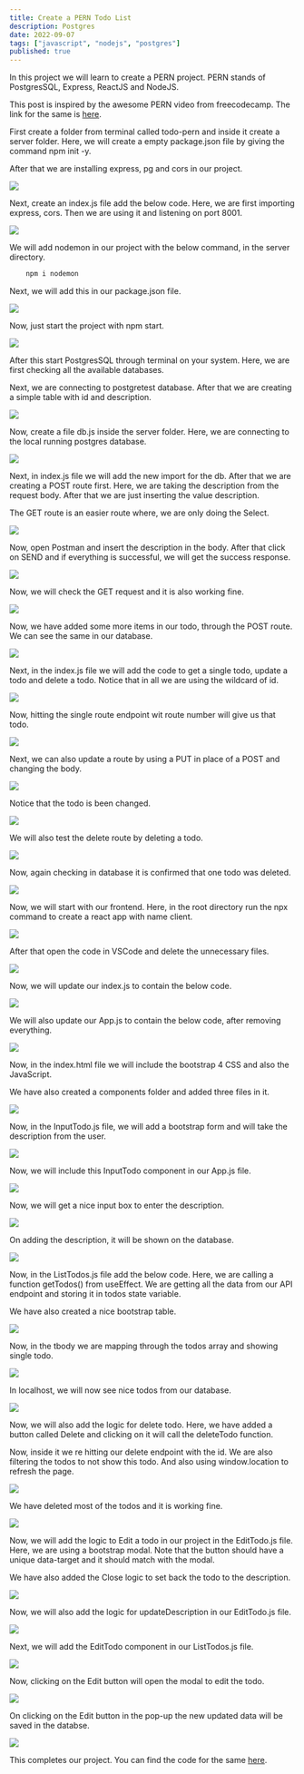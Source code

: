 ```yaml
---
title: Create a PERN Todo List
description: Postgres
date: 2022-09-07
tags: ["javascript", "nodejs", "postgres"]
published: true
---
```


In this project we will learn to create a PERN project. PERN stands of PostgresSQL, Express, ReactJS and NodeJS.

This post is inspired by the awesome PERN video from freecodecamp. The link for the same is [here](https://www.youtube.com/watch?v=ldYcgPKEZC8).

First create a folder from terminal called todo-pern and inside it create a server folder. Here, we will create a empty package.json file by giving the command npm init -y.

After that we are installing express, pg and cors in our project.

![](https://res.cloudinary.com/dxkxvfo2o/image/upload/v1750856862/22-Jun-25/pern-todo/1_e3tonp.webp)

Next, create an index.js file add the below code. Here, we are first importing express, cors. Then we are using it and listening on port 8001.

![](https://res.cloudinary.com/dxkxvfo2o/image/upload/v1750856860/22-Jun-25/pern-todo/2_xewpin.webp)

We will add nodemon in our project with the below command, in the server directory.

```js
    npm i nodemon
```

Next, we will add this in our package.json file.

![](https://res.cloudinary.com/dxkxvfo2o/image/upload/v1750856850/22-Jun-25/pern-todo/3_yyegnd.webp)

Now, just start the project with npm start.

![](https://res.cloudinary.com/dxkxvfo2o/image/upload/v1750856847/22-Jun-25/pern-todo/4_re4vf6.webp)

After this start PostgresSQL through terminal on your system. Here, we are first checking all the available databases.

Next, we are connecting to postgretest database. After that we are creating a simple table with id and description.

![](https://res.cloudinary.com/dxkxvfo2o/image/upload/v1750856844/22-Jun-25/pern-todo/5_jytpc3.webp)

Now, create a file db.js inside the server folder. Here, we are connecting to the local running postgres database.

![](https://res.cloudinary.com/dxkxvfo2o/image/upload/v1750856841/22-Jun-25/pern-todo/6_koho4j.webp)

Next, in index.js file we will add the new import for the db. After that we are creating a POST route first. Here, we are taking the description from the request body. After that we are just inserting the value description.

The GET route is an easier route where, we are only doing the Select.

![](https://res.cloudinary.com/dxkxvfo2o/image/upload/v1750856839/22-Jun-25/pern-todo/7_qiox08.webp)

Now, open Postman and insert the description in the body. After that click on SEND and if everything is successful, we will get the success response.

![](https://res.cloudinary.com/dxkxvfo2o/image/upload/v1750856835/22-Jun-25/pern-todo/8_tower2.webp)

Now, we will check the GET request and it is also working fine.

![](https://res.cloudinary.com/dxkxvfo2o/image/upload/v1750856833/22-Jun-25/pern-todo/9_ifpbjt.webp)

Now, we have added some more items in our todo, through the POST route. We can see the same in our database.

![](https://res.cloudinary.com/dxkxvfo2o/image/upload/v1750856829/22-Jun-25/pern-todo/10_xwxcdy.webp)

Next, in the index.js file we will add the code to get a single todo, update a todo and delete a todo. Notice that in all we are using the wildcard of id.

![](https://res.cloudinary.com/dxkxvfo2o/image/upload/v1750856827/22-Jun-25/pern-todo/11_blzupx.webp)

Now, hitting the single route endpoint wit route number will give us that todo.

![](https://res.cloudinary.com/dxkxvfo2o/image/upload/v1750856823/22-Jun-25/pern-todo/12_alqtki.webp)

Next, we can also update a route by using a PUT in place of a POST and changing the body.

![](https://res.cloudinary.com/dxkxvfo2o/image/upload/v1750856820/22-Jun-25/pern-todo/13_rsxjt6.webp)

Notice that the todo is been changed.

![](https://res.cloudinary.com/dxkxvfo2o/image/upload/v1750856818/22-Jun-25/pern-todo/14_eyg9mf.webp)

We will also test the delete route by deleting a todo.

![](https://res.cloudinary.com/dxkxvfo2o/image/upload/v1750856815/22-Jun-25/pern-todo/15_euclnb.webp)

Now, again checking in database it is confirmed that one todo was deleted.

![](https://res.cloudinary.com/dxkxvfo2o/image/upload/v1750856812/22-Jun-25/pern-todo/16_wh97sf.webp)

Now, we will start with our frontend. Here, in the root directory run the npx command to create a react app with name client.

![](https://res.cloudinary.com/dxkxvfo2o/image/upload/v1750856809/22-Jun-25/pern-todo/17_uf0qwl.webp)

After that open the code in VSCode and delete the unnecessary files.

![](https://res.cloudinary.com/dxkxvfo2o/image/upload/v1750856807/22-Jun-25/pern-todo/18_xoyi8z.webp)

Now, we will update our index.js to contain the below code.

![](https://res.cloudinary.com/dxkxvfo2o/image/upload/v1750856804/22-Jun-25/pern-todo/19_m5fcg9.webp)

We will also update our App.js to contain the below code, after removing everything.

![](https://res.cloudinary.com/dxkxvfo2o/image/upload/v1750856802/22-Jun-25/pern-todo/20_rycxbr.webp)

Now, in the index.html file we will include the bootstrap 4 CSS and also the JavaScript.

We have also created a components folder and added three files in it.

![](https://res.cloudinary.com/dxkxvfo2o/image/upload/v1750856799/22-Jun-25/pern-todo/21_zck1xh.webp)

Now, in the InputTodo.js file, we will add a bootstrap form and will take the description from the user.

![](https://res.cloudinary.com/dxkxvfo2o/image/upload/v1750856796/22-Jun-25/pern-todo/22_vnz7d6.webp)

Now, we will include this InputTodo component in our App.js file.

![](https://res.cloudinary.com/dxkxvfo2o/image/upload/v1750856794/22-Jun-25/pern-todo/23_sdjopm.webp)

Now, we will get a nice input box to enter the description.

![](https://res.cloudinary.com/dxkxvfo2o/image/upload/v1750856790/22-Jun-25/pern-todo/24_vom4wj.webp)

On adding the description, it will be shown on the database.

![](https://res.cloudinary.com/dxkxvfo2o/image/upload/v1750856788/22-Jun-25/pern-todo/25_lav4ud.webp)

Now, in the ListTodos.js file add the below code. Here, we are calling a function getTodos() from useEffect. We are getting all the data from our API endpoint and storing it in todos state variable.

We have also created a nice bootstrap table.

![](https://res.cloudinary.com/dxkxvfo2o/image/upload/v1750856785/22-Jun-25/pern-todo/26_xtl2tl.webp)

Now, in the tbody we are mapping through the todos array and showing single todo.

![](https://res.cloudinary.com/dxkxvfo2o/image/upload/v1750856783/22-Jun-25/pern-todo/27_hvglyr.webp)

In localhost, we will now see nice todos from our database.

![](https://res.cloudinary.com/dxkxvfo2o/image/upload/v1750856780/22-Jun-25/pern-todo/28_hoj3bu.webp)

Now, we will also add the logic for delete todo. Here, we have added a button called Delete and clicking on it will call the deleteTodo function.

Now, inside it we re hitting our delete endpoint with the id. We are also filtering the todos to not show this todo. And also using window.location to refresh the page.

![](https://res.cloudinary.com/dxkxvfo2o/image/upload/v1750856778/22-Jun-25/pern-todo/29_ptwfg0.webp)

We have deleted most of the todos and it is working fine.

![](https://res.cloudinary.com/dxkxvfo2o/image/upload/v1750856775/22-Jun-25/pern-todo/30_wr6843.webp)

Now, we will add the logic to Edit a todo in our project in the EditTodo.js file. Here, we are using a bootstrap modal. Note that the button should have a unique data-target and it should match with the modal.

We have also added the Close logic to set back the todo to the description.

![](https://res.cloudinary.com/dxkxvfo2o/image/upload/v1750856773/22-Jun-25/pern-todo/31_smxnki.webp)

Now, we will also add the logic for updateDescription in our EditTodo.js file.

![](https://res.cloudinary.com/dxkxvfo2o/image/upload/v1750856770/22-Jun-25/pern-todo/32_gkpvgb.webp)

Next, we will add the EditTodo component in our ListTodos.js file.

![](https://res.cloudinary.com/dxkxvfo2o/image/upload/v1750856768/22-Jun-25/pern-todo/33_q6il8m.webp)

Now, clicking on the Edit button will open the modal to edit the todo.

![](https://res.cloudinary.com/dxkxvfo2o/image/upload/v1750856765/22-Jun-25/pern-todo/34_z6rvdh.webp)

On clicking on the Edit button in the pop-up the new updated data will be saved in the databse.

![](https://res.cloudinary.com/dxkxvfo2o/image/upload/v1750856764/22-Jun-25/pern-todo/35_nptyvo.webp)

This completes our project. You can find the code for the same [here](https://github.com/nabendu82/todo-pern).

